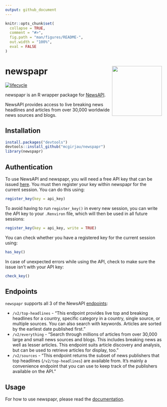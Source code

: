 ```yaml
---
output: github_document
---
```


<!-- README.md is generated from README.Rmd. -->

```r
knitr::opts_chunk$set(
  collapse = TRUE,
  comment = "#>",
  fig.path = "man/figures/README-",
  out.width = "100%",
  eval = FALSE
)
```

# newspapr <img src="man/figures/logo.png" width="160px" align="right"/>

[![lifecycle](https://img.shields.io/badge/lifecycle-experimental-orange.svg)](https://www.tidyverse.org/lifecycle/#experimental)

newspapr is an R wrapper package for [NewsAPI](https://newsapi.org/).

NewsAPI provides access to live breaking news headlines and articles from over 30,000 worldwide news sources and blogs. 

## Installation

```r
install.packages("devtools")
devtools::install_github("mcgirjau/newspapr")
library(newspapr)
```

## Authentication

To use NewsAPI and newspapr, you will need a free API key that can be issued
[here](https://newsapi.org/account). You must then register your key within 
newspapr for the current session. You can do this using:

```r
register_key(key = api_key)
```

To avoid having to run `register_key()` in every new session, you can write the 
API key to your `.Renviron` file, which will then be used in all future sessions:

```r
register_key(key = api_key, write = TRUE)
```

You can check whether you have a registered key for the current session using:

```r
has_key()
```

In case of unexpected errors while using the API, check to make sure the issue 
isn't with your API key:

```r
check_key()
```

## Endpoints

`newspapr` supports all 3 of the NewsAPI [endpoints](https://newsapi.org/docs/endpoints):

 - `/v2/top-headlines` - "This endpoint provides live top and breaking headlines for a country, specific category in a country, single source, or multiple sources. You can also search with keywords. Articles are sorted by the earliest date published first."
 - `/v2/everything` - "Search through millions of articles from over 30,000 large and small news sources and blogs. This includes breaking news as well as lesser articles. This endpoint suits article discovery and analysis, but can be used to retrieve articles for display, too."
 - `/v2/sources` - "This endpoint returns the subset of news publishers that top headlines (`/v2/top-headlines`) are available from. It's mainly a convenience endpoint that you can use to keep track of the publishers available on the API."
 
## Usage
 
For how to use newspapr, please read the [documentation](https://mcgirjau.github.io/newspapr/newspapr.pdf).
